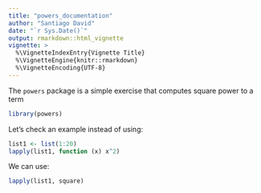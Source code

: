 ```yaml
---
title: "powers_documentation"
author: "Santiago David"
date: "`r Sys.Date()`"
output: rmarkdown::html_vignette
vignette: >
  %\VignetteIndexEntry{Vignette Title}
  %\VignetteEngine{knitr::rmarkdown}
  %\VignetteEncoding{UTF-8}
---
```


The `powers` package is a simple exercise that computes square power to a term

```r
library(powers)
```


Let's check an example
instead of using:
```r
list1 <- list(1:20)
lapply(list1, function (x) x^2)
```

We can use:
```r
lapply(list1, square)
```

